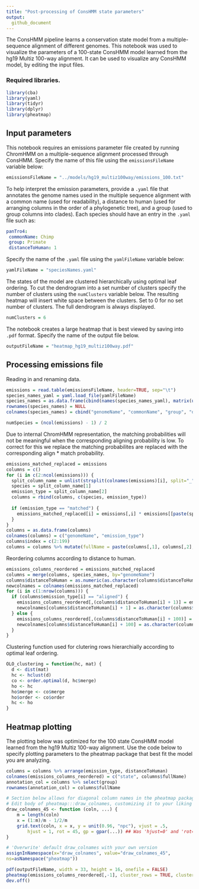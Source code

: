 ```yaml
---
title: "Post-processing of ConsHMM state parameters"
output:
  github_document
---
```


The ConsHMM pipeline learns a conservation state model from a multiple-sequence alignment of different genomes. This notebook was used to visualize the parameters of a 100-state ConsHMM model learned from the hg19 Multiz 100-way alignment. It can be used to visualize any ConsHMM model, by editing the input files.

### Required libraries.

```r
library(cba)
library(yaml)
library(tidyr)
library(dplyr)
library(pheatmap)
```


## Input parameters

This notebook requires an emissions parameter file created by running ChromHMM on a multiple-sequence alignment processed through ConsHMM. Specify the name of this file using the `emissionsFileName` variable below:
```r
emissionsFileName = "../models/hg19_multiz100way/emissions_100.txt"
```

To help interpret the emission parameters, provide a `.yaml` file that annotates the genome names used in the multiple sequence alignment with a common name (used for readability), a distance to human (used for arranging columns in the order of a phylogenetic tree), and a group (used to group columns into clades). Each species should have an entry in the `.yaml` file such as: 
```yaml
panTro4: 
 commonName: Chimp
 group: Primate
 distanceToHuman: 1
```

Specify the name of the `.yaml` file using the `yamlFileName` variable below:
```r
yamlFileName = "speciesNames.yaml"
```

The states of the model are clustered hierarchically using optimal leaf ordering. To cut the dendrogram into a set number of clusters specify the number of clusters using the `numClusters` variable below. The resulting heatmap will insert white space between the clusters. Set to 0 for no set number of clusters. The full dendrogram is always displayed.
```r
numClusters = 6
```

The notebook creates a large heatmap that is best viewed by saving into `.pdf` format. Specify the name of the output file below.
```r
outputFileName = "heatmap_hg19_multiz100way.pdf"
```

## Processing emissions file

Reading in and renaming data.
```r
emissions = read.table(emissionsFileName, header=TRUE, sep="\t")
species_names_yaml = yaml.load_file(yamlFileName)
species_names = as.data.frame(cbind(names(species_names_yaml), matrix(unlist(species_names_yaml), ncol=length(unlist(species_names_yaml[1])), byrow = TRUE)))
rownames(species_names) = NULL
colnames(species_names) = cbind("genomeName", "commonName", "group", "distanceToHuman")

numSpecies = (ncol(emissions) - 1) / 2 
```

Due to internal ChromHMM representation, the matching probabilities will not be meaningful when the corresponding aligning probability is low. To correct for this we replace the matching probabilites are replaced with the corresponding align * match probability.

```r
emissions_matched_replaced = emissions
columns = c()
for (i in c(2:ncol(emissions))) {
  split_column_name = unlist(strsplit(colnames(emissions)[i], split="_", fixed=TRUE))
  species = split_column_name[1]
  emission_type = split_column_name[2]
  columns = rbind(columns, c(species, emission_type))
  
  if (emission_type == "matched") {
    emissions_matched_replaced[i] = emissions[,i] * emissions[[paste(species, "aligned", sep="_")]]
  }
}
columns = as.data.frame(columns)
colnames(columns) = c("genomeName", "emission_type")
columns$index = c(2:199)
columns = columns %>% mutate(fullName = paste(columns[,1], columns[,2], sep="_"))
```

Reordering columns according to distance to human.
```r
emissions_columns_reordered = emissions_matched_replaced
columns = merge(columns, species_names, by="genomeName")
columns$distanceToHuman = as.numeric(as.character(columns$distanceToHuman))
newcolnames = colnames(emissions_matched_replaced)
for (i in c(1:nrow(columns))) {
  if (columns$emission_type[i] == "aligned") {
    emissions_columns_reordered[,(columns$distanceToHuman[i] + 1)] = emissions_matched_replaced[,columns$index[i]]
    newcolnames[columns$distanceToHuman[i] + 1] = as.character(columns$commonName[i])
  } else {
    emissions_columns_reordered[,(columns$distanceToHuman[i] + 100)] = emissions_matched_replaced[,columns$index[i]]
    newcolnames[columns$distanceToHuman[i] + 100] = as.character(columns$commonName[i])
  }
}
```

Clustering function used for clutering rows hierarchially according to optimal leaf ordering.
```r
OLO_clustering = function(hc, mat) {
  d <- dist(mat)
  hc <- hclust(d)
  co <- order.optimal(d, hc$merge)
  ho <- hc
  ho$merge <- co$merge
  ho$order <- co$order
  hc <- ho
}
```

## Heatmap plotting
 
The plotting below was optimized for the 100 state ConsHMM model learned from the hg19 Multiz 100-way alignment. Use the code below to specify plotting parameters to the pheatmap package that best fit the model you are analyzing.
```r
columns = columns %>% arrange(emission_type, distanceToHuman)
colnames(emissions_columns_reordered) = c("state", columns$fullName)
annotation_col = columns %>% select(group)
rownames(annotation_col) = columns$fullName

# Section below allows for diagonal column names in the pheatmap package (from StackOverflow)
# Edit body of pheatmap:::draw_colnames, customizing it to your liking
draw_colnames_45 <- function (coln, ...) {
    m = length(coln)
    x = (1:m)/m - 1/2/m
    grid.text(coln, x = x, y = unit(0.96, "npc"), vjust = .5, 
        hjust = 1, rot = 45, gp = gpar(...)) ## Was 'hjust=0' and 'rot=270'
}

# 'Overwrite' default draw_colnames with your own version 
assignInNamespace(x="draw_colnames", value="draw_colnames_45",
ns=asNamespace("pheatmap"))

pdf(outputFileName, width = 33, height = 16, onefile = FALSE)
pheatmap(emissions_columns_reordered[,-1], cluster_rows = TRUE, cluster_cols = FALSE, clustering_callback = OLO_clustering, cellwidth = 10, cellheight = 9, border_color = NA, labels_col = newcolnames[-1], gaps_col = numSpecies, fontsize_col = 7, annotation_col = annotation_col, cutree_rows = 6, display_numbers = TRUE, fontsize_number = 3)
dev.off()
```
